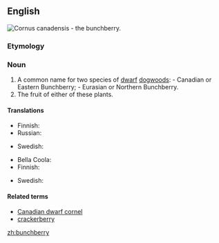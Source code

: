 ==English==
[[Image:Cornus canadensis 25781.JPG|thumb|''Cornus canadensis'' - the '''bunchberry'''.]]
{{wikipedia}}
===Etymology===
{{compound|bunch|berry}}
===Noun===
{{en-noun|bunchberries}}

# A common name for two species of [[dwarf]] [[dogwood]]s: {{taxlink|Cornus canadensis|species}} - Canadian or Eastern Bunchberry; {{taxlink|Cornus suecica|species}} - Eurasian or Northern Bunchberry.
# The fruit of either of these plants.

====Translations====
{{trans-top|plant}}
* Finnish: {{t-|fi|ruohokanukka}}
* Russian: {{t+|ru|дёрен|m|tr=djóren|sc=Cyrl}}
{{trans-mid}}
* Swedish: {{t-|sv|hönsbär|n}}
{{trans-bottom}}

{{trans-top|fruit}}
* Bella Coola: {{tø|blc|p̓x̣ʷłt}}
* Finnish: {{tø|fi|[[ruohokanukan]] [[marja]]}}
{{trans-mid}}
* Swedish: {{t-|sv|hönsbär|n}}
{{trans-bottom}}

====Related terms====
* [[Canadian dwarf cornel]]
* [[crackerberry]]

[[zh:bunchberry]]
